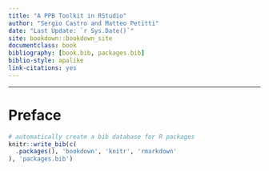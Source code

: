 ```yaml
--- 
title: "A PPB Toolkit in RStudio"
author: "Sergio Castro and Matteo Petitti"
date: "Last Update: `r Sys.Date()`"
site: bookdown::bookdown_site
documentclass: book
bibliography: [book.bib, packages.bib]
biblio-style: apalike
link-citations: yes
---
```


<style>
body {
text-align: justify}
</style>


----------------

# Preface 


```r
# automatically create a bib database for R packages
knitr::write_bib(c(
  .packages(), 'bookdown', 'knitr', 'rmarkdown'
), 'packages.bib')
```
